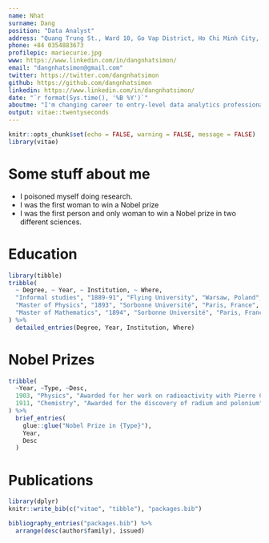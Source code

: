 ---
name: Nhat
surname: Dang
position: "Data Analyst"
address: "Quang Trung St., Ward 10, Go Vap District, Ho Chi Minh City, Vietnam"
phone: +84 0354883673
profilepic: mariecurie.jpg
www: https://www.linkedin.com/in/dangnhatsimon/
email: "dangnhatsimon@gmail.com"
twitter: https://twitter.com/dangnhatsimon
github: https://github.com/dangnhatsimon
linkedin: https://www.linkedin.com/in/dangnhatsimon/
date: "`r format(Sys.time(), '%B %Y')`"
aboutme: "I'm changing career to entry-level data analytics professional, completed the Google Data Analytics Professional Certificate. With good understanding and proficiency of platforms for effective data analyses, including SQL, Spreadsheet, Power BI, Tableau and R. Strong communication, organizational and analytical skills, statistics and probability."
output: vitae::twentyseconds
---

```{r setup, include=FALSE}
knitr::opts_chunk$set(echo = FALSE, warning = FALSE, message = FALSE)
library(vitae)
```

# Some stuff about me

 * I poisoned myself doing research.
 * I was the first woman to win a Nobel prize
 * I was the first person and only woman to win a Nobel prize in two different sciences.

# Education

```{r}
library(tibble)
tribble(
  ~ Degree, ~ Year, ~ Institution, ~ Where,
  "Informal studies", "1889-91", "Flying University", "Warsaw, Poland",
  "Master of Physics", "1893", "Sorbonne Université", "Paris, France",
  "Master of Mathematics", "1894", "Sorbonne Université", "Paris, France"
) %>% 
  detailed_entries(Degree, Year, Institution, Where)
```

# Nobel Prizes

```{r}
tribble(
  ~Year, ~Type, ~Desc,
  1903, "Physics", "Awarded for her work on radioactivity with Pierre Curie and Henri Becquerel",
  1911, "Chemistry", "Awarded for the discovery of radium and polonium"
) %>% 
  brief_entries(
    glue::glue("Nobel Prize in {Type}"),
    Year, 
    Desc
  )
```

# Publications

```{r}
library(dplyr)
knitr::write_bib(c("vitae", "tibble"), "packages.bib")

bibliography_entries("packages.bib") %>%
  arrange(desc(author$family), issued)
```

